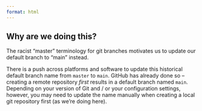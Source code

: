 ```yaml
---
format: html
---
```


::: {.callout-note collapse=true}
## Why are we doing this?

The racist “master” terminology for git branches motivates us to update our default branch to “main” instead.

There is a push across platforms and software to update this historical default branch name from `master` to `main`. GitHub has already done so –  creating a remote repository *first* results in a default branch named `main`. Depending on your version of Git and / or your configuration settings, however, you may need to update the name manually when creating a local git repository first (as we’re doing here).
:::
